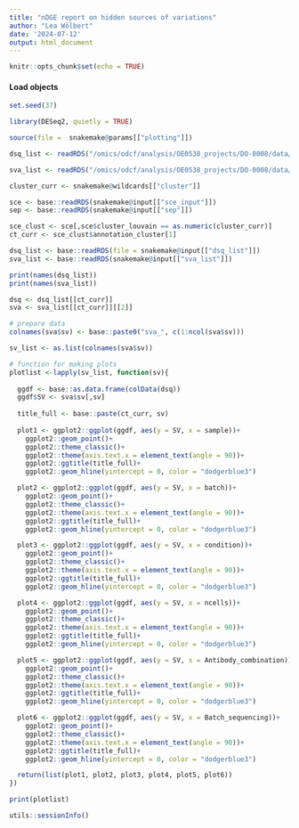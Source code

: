 ```yaml
---
title: "nDGE report on hidden sources of variations"
author: "Lea Wölbert"
date: '2024-07-12'
output: html_document
---
```


```r
knitr::opts_chunk$set(echo = TRUE)
```

#### Load objects

```r
set.seed(37)
```

```r
library(DESeq2, quietly = TRUE)
```

```r
source(file =  snakemake@params[["plotting"]])
```

```r
dsq_list <- readRDS("/omics/odcf/analysis/OE0538_projects/DO-0008/data/scRNAseq/main_analysis/sce_objects/02_sce_anno/05_desq/deseq_hsc-05")

sva_list <- readRDS("/omics/odcf/analysis/OE0538_projects/DO-0008/data/scRNAseq/main_analysis/sce_objects/02_sce_anno/06_dsqc/sva_hsc")
```

```r

cluster_curr <- snakemake@wildcards[["cluster"]]

sce <- base::readRDS(snakemake@input[["sce_input"]])
sep <- base::readRDS(snakemake@input[["sep"]])

sce_clust <- sce[,sce$cluster_louvain == as.numeric(cluster_curr)]
ct_curr <- sce_clust$annotation_cluster[1]

dsq_list <- base::readRDS(file = snakemake@input[["dsq_list"]])
sva_list <- base::readRDS(snakemake@input[["sva_list"]])

print(names(dsq_list))
print(names(sva_list))

dsq <- dsq_list[[ct_curr]]
sva <- sva_list[[ct_curr]][[2]]
```

```r

# prepare data
colnames(sva$sv) <- base::paste0("sva_", c(1:ncol(sva$sv)))

sv_list <- as.list(colnames(sva$sv))

# function for making plots
plotlist <-lapply(sv_list, function(sv){
  
  ggdf <- base::as.data.frame(colData(dsq))
  ggdf$SV <- sva$sv[,sv]
  
  title_full <- base::paste(ct_curr, sv)
  
  plot1 <- ggplot2::ggplot(ggdf, aes(y = SV, x = sample))+
    ggplot2::geom_point()+
    ggplot2::theme_classic()+
    ggplot2::theme(axis.text.x = element_text(angle = 90))+
    ggplot2::ggtitle(title_full)+
    ggplot2::geom_hline(yintercept = 0, color = "dodgerblue3")

  plot2 <- ggplot2::ggplot(ggdf, aes(y = SV, x = batch))+
    ggplot2::geom_point()+
    ggplot2::theme_classic()+
    ggplot2::theme(axis.text.x = element_text(angle = 90))+
    ggplot2::ggtitle(title_full)+
    ggplot2::geom_hline(yintercept = 0, color = "dodgerblue3")

  plot3 <- ggplot2::ggplot(ggdf, aes(y = SV, x = condition))+
    ggplot2::geom_point()+
    ggplot2::theme_classic()+
    ggplot2::theme(axis.text.x = element_text(angle = 90))+
    ggplot2::ggtitle(title_full)+
    ggplot2::geom_hline(yintercept = 0, color = "dodgerblue3")

  plot4 <- ggplot2::ggplot(ggdf, aes(y = SV, x = ncells))+
    ggplot2::geom_point()+
    ggplot2::theme_classic()+
    ggplot2::theme(axis.text.x = element_text(angle = 90))+
    ggplot2::ggtitle(title_full)+
    ggplot2::geom_hline(yintercept = 0, color = "dodgerblue3")

  plot5 <- ggplot2::ggplot(ggdf, aes(y = SV, x = Antibody_combination))+
    ggplot2::geom_point()+
    ggplot2::theme_classic()+
    ggplot2::theme(axis.text.x = element_text(angle = 90))+
    ggplot2::ggtitle(title_full)+
    ggplot2::geom_hline(yintercept = 0, color = "dodgerblue3")

  plot6 <- ggplot2::ggplot(ggdf, aes(y = SV, x = Batch_sequencing))+
    ggplot2::geom_point()+
    ggplot2::theme_classic()+
    ggplot2::theme(axis.text.x = element_text(angle = 90))+
    ggplot2::ggtitle(title_full)+
    ggplot2::geom_hline(yintercept = 0, color = "dodgerblue3")

  return(list(plot1, plot2, plot3, plot4, plot5, plot6))
})
```

```r
print(plotlist)
```

```r
utils::sessionInfo()
```